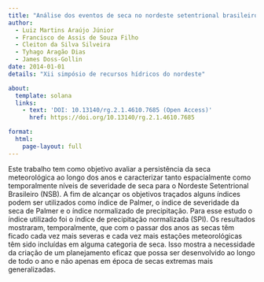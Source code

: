 ```yaml
---
title: "Análise dos eventos de seca no nordeste setentrional brasileiro com base no índice de precipitação normalizada"
author:
  - Luiz Martins Araújo Júnior
  - Francisco de Assis de Souza Filho
  - Cleiton da Silva Silveira
  - Tyhago Aragão Dias
  - James Doss-Gollin
date: 2014-01-01
details: "Xii simpósio de recursos hídricos do nordeste"

about:
  template: solana
  links:
    - text: 'DOI: 10.13140/rg.2.1.4610.7685 (Open Access)'
      href: https://doi.org/10.13140/rg.2.1.4610.7685

format:
  html:
    page-layout: full
---
```


Este trabalho tem como objetivo avaliar a persistência da seca meteorológica ao longo dos anos e caracterizar tanto espacialmente como temporalmente níveis de severidade de seca para o Nordeste Setentrional Brasileiro (NSB). A fim de alcançar os objetivos traçados alguns índices podem ser utilizados como índice de Palmer, o índice de severidade da seca de Palmer e o índice normalizado de precipitação. Para esse estudo o índice utilizado foi o índice de precipitação normalizada (SPI). Os resultados mostraram, temporalmente, que com o passar dos anos as secas têm ficado cada vez mais severas e cada vez mais estações meteorológicas têm sido incluídas em alguma categoria de seca. Isso mostra a necessidade da criação de um planejamento eficaz que possa ser desenvolvido ao longo de todo o ano e não apenas em época de secas extremas mais generalizadas.